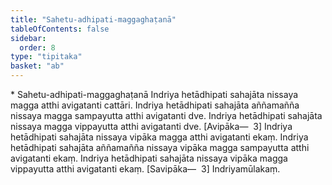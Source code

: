 ```yaml
---
title: "Sahetu-adhipati-maggaghaṭanā"
tableOfContents: false
sidebar:
  order: 8
type: "tipitaka"
basket: "ab"
---
```



<DynamicBreadcrumb />

<Paragraph type="center">
* Sahetu-adhipati-maggaghaṭanā
</Paragraph>

<Division number="359">

<Paragraph number="1101">
Indriya hetādhipati sahajāta nissaya magga atthi avigatanti cattāri. Indriya hetādhipati sahajāta aññamañña nissaya magga sampayutta atthi avigatanti dve. Indriya hetādhipati sahajāta nissaya magga vippayutta atthi avigatanti dve. [Avipāka—  3]
</Paragraph>

<Paragraph number="1102">
Indriya hetādhipati sahajāta nissaya vipāka magga atthi avigatanti ekaṃ. Indriya hetādhipati sahajāta aññamañña nissaya vipāka magga sampayutta atthi avigatanti ekaṃ. Indriya hetādhipati sahajāta nissaya vipāka magga vippayutta atthi avigatanti ekaṃ. [Savipāka—  3]

</Paragraph>
</Division>

<Paragraph number="1103" type="center">
Indriyamūlakaṃ.
</Paragraph>
